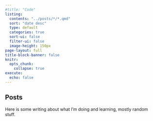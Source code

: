 ```yaml
---
#title: "Code"
listing:
  contents: "../posts/*/*.qmd"
  sort: "date desc"
  type: default
  categories: true
  sort-ui: false
  filter-ui: false
  image-height: 150px
page-layout: full
title-block-banner: false
knitr:
  opts_chunk: 
    collapse: true
execute: 
  echo: false
---
```


## Posts

Here is some writing about what I’m doing and learning, mostly random stuff.

